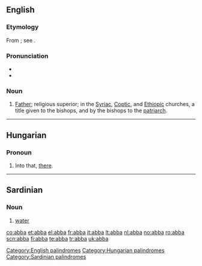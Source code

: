 {{see|ABBA}}
==English==

===Etymology===
From {{etyl|syr|en}} {{term||abbā|father}} {{rfscript|Syriac}}; see {{term|abbot}}.

===Pronunciation===
*{{IPA|æbə}}
*{{rhymes|æbə}}

===Noun===
{{en-noun}}

# {{Christianity}} [[Father]]; religious superior; in the [[Syriac]], [[Coptic]], and [[Ethiopic]] churches, a title given to the bishops, and by the bishops to the [[patriarch]].

[[Category:English palindromes]]

----

==Hungarian==

===Pronoun===
{{infl|hu|pronoun}}

# Into that, [[there]].

[[Category:Hungarian palindromes]]


----

==Sardinian==

===Noun===
{{infl|sc|noun}}

# [[water]]

[[Category:Sardinian palindromes]]

[[co:abba]]
[[et:abba]]
[[el:abba]]
[[fr:abba]]
[[it:abba]]
[[lt:abba]]
[[nl:abba]]
[[no:abba]]
[[ro:abba]]
[[scn:abba]]
[[fi:abba]]
[[te:abba]]
[[tr:abba]]
[[uk:abba]]